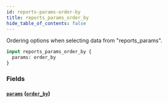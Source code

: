 ```yaml
---
id: reports-params-order-by
title: reports_params_order_by
hide_table_of_contents: false
---
```



Ordering options when selecting data from "reports_params".

```graphql
input reports_params_order_by {
  params: order_by
}
```


### Fields

#### [`params`](#) ([`order_by`](../enums/order-by))






